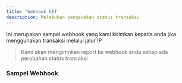 ```yaml
---
title: 'Webhook GET'
description: Melakukan pengecekan status transaksi
---
```


Ini merupakan sampel webhook yang kami kirimkan kepada anda jika menggunakan transaksi melalui jalur IP

> Kami akan mengirimkan report ke webhook anda setiap ada perubahan status transaksi

### Sampel Webhook

```

```
